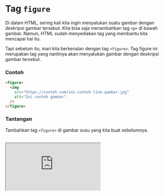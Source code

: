 # Tag `figure`

Di dalam HTML, sering kali kita ingin menyatukan suatu gambar dengan deskripsi gambar tersebut. Kita bisa saja menambahkan tag `<p>` di bawah gambar. Namun, HTML sudah menyediakan tag yang membantu kita mencapai hal itu.

Tapi sebelum itu, mari kita berkenalan dengan tag `<figure>`. Tag figure ini merupakan tag yang nantinya akan menyatukan gambar dengan deskripsi gambar tersebut.

### Contoh

```html
<figure>
  <img
    src="https://contoh.com/ini-contoh-link-gambar.jpg"
    alt="Ini contoh gambar"
  />
</figure>
```

### Tantangan

Tambahkan tag `<figure>` di gambar susu yang kita buat sebelumnya.

<br />

<iframe
  src="https://stackblitz.com/fork/ngodingorg-a16?ctl=1&embed=1&file=index.html&hideExplorer=1"
  style={{ width: "100%", height: "564px" }}
/>

### Solusi

[Buka Solusi](https://stackblitz.com/fork/ngodingorg-a16-solution?embed=1&file=index.html)

